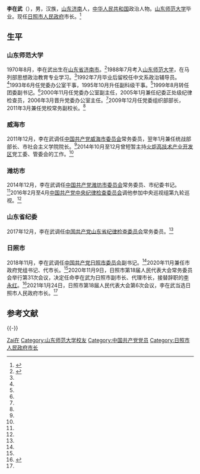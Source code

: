 {{Infobox officeholder
| 图像        = 
| 图像说明    = 
| 职务1       = 日照市人民政府市长
| 就任日期1   = 2021年1月24日
| 卸任日期1   = 
| 书记1       = [[张惠_(官员)|张惠]]
| 前任1       = [[李永红|李永红]]
| 继任1       = 
| 职务2       = 
| 就任日期2   = 
| 卸任日期2   = 
| 前任2       = 
| 继任2       = 
| 职务3       = 
| 就任日期3   = 
| 卸任日期3   = 
| 前任3       = 
| 继任3       = 
| 职务4       = 
| 就任日期4   = 
| 卸任日期4   = 
| 前任4       = 
| 继任4       = 
| 姓名        = 李在武
| 原名        = 
| 出生日期    = {{birth year and age|1970|08}} 
| 出生地点    = {{PRC}}山东省济南市
| 逝世日期    = <!-- {{death date and age|}}（死亡在前，出生在后）{{death year and age| }} -->
| 逝世地点    = 
| 政党        = {{CPC}}
| 父母        = 
| 配偶        = <!--{{marriage|姓名|}} -->
| 子女        = 
| 亲属        = 
| 信仰        = 
| 母校        = [[山东师范大学|山东师范大学]]<br>山东省委党校中青年干部培训班
| 网站        = 
| 签名        = 
| 脚注        = 
}}
'''李在武'''（{{bd|1970年|8月|||catIdx=Li李}}），男，汉族，[[山东省|山东]][[济南市|济南]]人，[[中华人民共和国|中华人民共和国]]政治人物。[[山东师范大学|山东师范大学]]毕业。现任[[日照市人民政府|日照市人民政府]]市长。<ref>{{cite news |title=“70后”李在武当选山东省日照市市长 |url=http://www.sd.xinhuanet.com/news/2021-01/25/c_1127020848.htm |accessdate=2021-01-25 |work=新华社 |date=2021-01-25}}</ref>

==生平==
===山东师范大学===
1970年8月，李在武出生在[[山东省|山东省]][[济南市|济南市]]。<ref name="celery">{{cite news |title=“70后”李在武，任日照代市长 |url=https://new.qq.com/rain/a/20201109A0EL9W00 |accessdate=2021-01-25 |work=腾讯 |date=2020-11-09}}</ref>1988年7月考入[[山东师范大学|山东师范大学]]，在马列部思想政治教育专业学习。<ref name="celery"/>1992年7月毕业后留校任中文系政治辅导员。<ref name="celery"/>1993年6月任党委办公室干事，1995年10月升任副科级干事。<ref name="celery"/>1999年8月转任团委副书记。<ref name="celery"/>2000年11月任党委办公室副主任，2005年1月兼任纪委正处级纪律检查员，2006年3月晋升党委办公室主任。<ref name="celery"/>2009年12月任党委组织部部长，2011年3月兼任党校常务副校长。<ref name="celery"/>

===威海市===
2011年12月，李在武调任[[中国共产党威海市委员会|中国共产党威海市委员会]]常务委员，翌年1月兼任统战部部长、市社会主义学院院长。<ref name="celery"/>2014年10月至12月曾短暂主持[[威海火炬高技术产业开发区|火炬高技术产业开发区]]党工委、管委会的工作。<ref name="celery"/>

===潍坊市===
2014年12月，李在武调任[[中国共产党潍坊市委员会|中国共产党潍坊市委员会]]常务委员、市纪委书记。<ref name="celery"/>2016年2月至4月[[中国共产党中央纪律检查委员会|中国共产党中央纪律检查委员会]]调他参加中央巡视组第九轮巡视。<ref name="celery"/>

===山东省纪委===
2017年12月，李在武调任[[中国共产党山东省纪律检查委员会|中国共产党山东省纪律检查委员会]]常务委员。<ref name="celery"/>

===日照市===
2018年11月，李在武调任[[中国共产党日照市委员会|中国共产党日照市委员会]]副书记。<ref name="celery"/>2020年11月兼任市政府党组书记、代市长。<ref name="celery"/>2020年11月9日，日照市第18届人民代表大会常务委员会举行第31次会议，决定任命李在武为日照市副市长、代理市长，接替辞职的[[李永红|李永红]]。<ref name="pig">{{cite news |title=李在武当选日照市市长 |url=https://www.163.com/dy/article/G164EQVN0530WJTO.html |accessdate=2021-01-25 |work=网易 |date=2021-01-24}}</ref>2021年1月24日，日照市第18届人民代表大会第6次会议，李在武当选日照市人民政府市长。<ref name="pig"/>

==参考文献==
{{reflist}}

{{-}}
{{start box}}
{{s-gov|prc}}
{{s-before|[[李永红|李永红]]}}
{{s-title|[[日照市人民政府|日照市人民政府]]市长|2021年1月－}}
{{s-inc}}
{{end box}}

{{Authority control}}
{{DEFAULTSORT:Li李在武}}
[[Category:李姓|Zai在]]
[[Category:山东师范大学校友|Category:山东师范大学校友]]
[[Category:中国共产党党员|Category:中国共产党党员]]
[[Category:日照市人民政府市长|Category:日照市人民政府市长]]